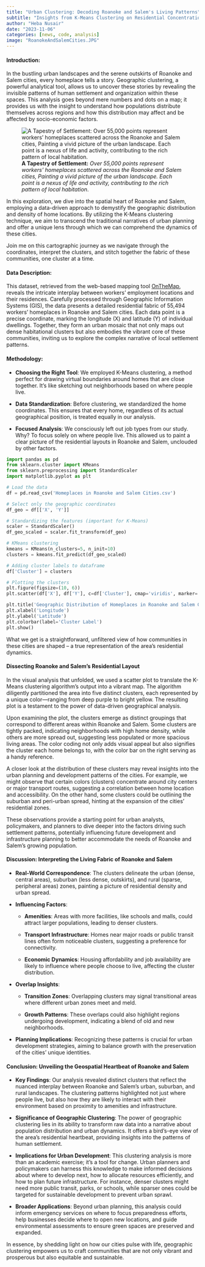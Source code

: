 ---
title: "Urban Clustering: Decoding Roanoke and Salem's Living Patterns"
subtitle: "Insights from K-Means Clustering on Residential Concentrations"
author: "Heba Nusair"
date: "2023-11-06"
categories: [news, code, analysis]
image: "RoanokeAndSalemCities.JPG"
---

#### **Introduction:**

In the bustling urban landscapes and the serene outskirts of Roanoke and Salem cities, every homeplace tells a story. Geographic clustering, a powerful analytical tool, allows us to uncover these stories by revealing the invisible patterns of human settlement and organization within these spaces. This analysis goes beyond mere numbers and dots on a map; it provides us with the insight to understand how populations distribute themselves across regions and how this distribution may affect and be affected by socio-economic factors.

![**A Tapestry of Settlement:** *Over 55,000 points represent workers' homeplaces scattered across the Roanoke and Salem cities, Painting a vivid picture of the urban landscape. Each point is a nexus of life and activity, contributing to the rich pattern of local habitation*.](RoanokeAndSalemCities.JPG)

In this exploration, we dive into the spatial heart of Roanoke and Salem, employing a data-driven approach to demystify the geographic distribution and density of home locations. By utilizing the K-Means clustering technique, we aim to transcend the traditional narratives of urban planning and offer a unique lens through which we can comprehend the dynamics of these cities.

Join me on this cartographic journey as we navigate through the coordinates, interpret the clusters, and stitch together the fabric of these communities, one cluster at a time.

#### **Data Description**:

This dataset, retrieved from the web-based mapping tool [OnTheMap](https://onthemap.ces.census.gov/), reveals the intricate interplay between workers' employment locations and their residences. Carefully processed through Geographic Information Systems (GIS), the data presents a detailed residential fabric of 55,494 workers' homeplaces in Roanoke and Salem cities. Each data point is a precise coordinate, marking the longitude (X) and latitude (Y) of individual dwellings. Together, they form an urban mosaic that not only maps out dense habitational clusters but also embodies the vibrant core of these communities, inviting us to explore the complex narrative of local settlement patterns.

#### **Methodology**:

-   **Choosing the Right Tool**: We employed K-Means clustering, a method perfect for drawing virtual boundaries around homes that are close together. It's like sketching out neighborhoods based on where people live.

-   **Data Standardization**: Before clustering, we standardized the home coordinates. This ensures that every home, regardless of its actual geographical position, is treated equally in our analysis.

-   **Focused Analysis**: We consciously left out job types from our study. Why? To focus solely on where people live. This allowed us to paint a clear picture of the residential layouts in Roanoke and Salem, unclouded by other factors.

```{python}
import pandas as pd
from sklearn.cluster import KMeans
from sklearn.preprocessing import StandardScaler
import matplotlib.pyplot as plt

# Load the data
df = pd.read_csv('Homeplaces in Roanoke and Salem Cities.csv')

# Select only the geographic coordinates
df_geo = df[['X', 'Y']]

# Standardizing the features (important for K-Means)
scaler = StandardScaler()
df_geo_scaled = scaler.fit_transform(df_geo)

# KMeans clustering
kmeans = KMeans(n_clusters=5, n_init=10)
clusters = kmeans.fit_predict(df_geo_scaled)

# Adding cluster labels to dataframe
df['Cluster'] = clusters

# Plotting the clusters
plt.figure(figsize=(10, 6))
plt.scatter(df['X'], df['Y'], c=df['Cluster'], cmap='viridis', marker='o')

plt.title('Geographic Distribution of Homeplaces in Roanoke and Salem Cities')
plt.xlabel('Longitude')
plt.ylabel('Latitude')
plt.colorbar(label='Cluster Label')
plt.show()
```

What we get is a straightforward, unfiltered view of how communities in these cities are shaped -- a true representation of the area's residential dynamics.

#### **Dissecting Roanoke and Salem's Residential Layout**

In the visual analysis that unfolded, we used a scatter plot to translate the K-Means clustering algorithm's output into a vibrant map. The algorithm diligently partitioned the area into five distinct clusters, each represented by a unique color---ranging from deep purple to bright yellow. The resulting plot is a testament to the power of data-driven geographical analysis.

Upon examining the plot, the clusters emerge as distinct groupings that correspond to different areas within Roanoke and Salem. Some clusters are tightly packed, indicating neighborhoods with high home density, while others are more spread out, suggesting less populated or more spacious living areas. The color coding not only adds visual appeal but also signifies the cluster each home belongs to, with the color bar on the right serving as a handy reference.

A closer look at the distribution of these clusters may reveal insights into the urban planning and development patterns of the cities. For example, we might observe that certain colors (clusters) concentrate around city centers or major transport routes, suggesting a correlation between home location and accessibility. On the other hand, some clusters could be outlining the suburban and peri-urban spread, hinting at the expansion of the cities' residential zones.

These observations provide a starting point for urban analysts, policymakers, and planners to dive deeper into the factors driving such settlement patterns, potentially influencing future development and infrastructure planning to better accommodate the needs of Roanoke and Salem's growing population.

#### **Discussion: Interpreting the Living Fabric of Roanoke and Salem**

-   **Real-World Correspondence**: The clusters delineate the urban (dense, central areas), suburban (less dense, outskirts), and rural (sparse, peripheral areas) zones, painting a picture of residential density and urban spread.

-   **Influencing Factors**:

    -   **Amenities**: Areas with more facilities, like schools and malls, could attract larger populations, leading to denser clusters.

    -   **Transport Infrastructure**: Homes near major roads or public transit lines often form noticeable clusters, suggesting a preference for connectivity.

    -   **Economic Dynamics**: Housing affordability and job availability are likely to influence where people choose to live, affecting the cluster distribution.

-   **Overlap Insights**:

    -   **Transition Zones**: Overlapping clusters may signal transitional areas where different urban zones meet and meld.

    -   **Growth Patterns**: These overlaps could also highlight regions undergoing development, indicating a blend of old and new neighborhoods.

-   **Planning Implications**: Recognizing these patterns is crucial for urban development strategies, aiming to balance growth with the preservation of the cities' unique identities.

#### **Conclusion: Unveiling the Geospatial Heartbeat of Roanoke and Salem**

<div>

-   **Key Findings**: Our analysis revealed distinct clusters that reflect the nuanced interplay between Roanoke and Salem's urban, suburban, and rural landscapes. The clustering patterns highlighted not just where people live, but also how they are likely to interact with their environment based on proximity to amenities and infrastructure.

-   **Significance of Geographic Clustering**: The power of geographic clustering lies in its ability to transform raw data into a narrative about population distribution and urban dynamics. It offers a bird's-eye view of the area's residential heartbeat, providing insights into the patterns of human settlement.

-   **Implications for Urban Development**: This clustering analysis is more than an academic exercise; it's a tool for change. Urban planners and policymakers can harness this knowledge to make informed decisions about where to develop next, how to allocate resources efficiently, and how to plan future infrastructure. For instance, denser clusters might need more public transit, parks, or schools, while sparser ones could be targeted for sustainable development to prevent urban sprawl.

-   **Broader Applications**: Beyond urban planning, this analysis could inform emergency services on where to focus preparedness efforts, help businesses decide where to open new locations, and guide environmental assessments to ensure green spaces are preserved and expanded.

</div>

In essence, by shedding light on how our cities pulse with life, geographic clustering empowers us to craft communities that are not only vibrant and prosperous but also equitable and sustainable.
